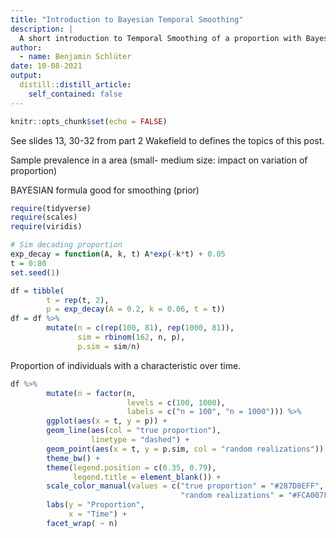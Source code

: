 ```yaml
---
title: "Introduction to Bayesian Temporal Smoothing"
description: |
  A short introduction to Temporal Smoothing of a proportion with Bayesian statistics. Code in R and STAN presented in the post.
author:
  - name: Benjamin Schlüter
date: 10-08-2021
output:
  distill::distill_article:
    self_contained: false
---
```



```r
knitr::opts_chunk$set(echo = FALSE)
```

See slides 13, 30-32 from part 2 Wakefield to defines the topics of this post.

Sample prevalence in a area (small- medium size: impact on variation of proportion)

BAYESIAN formula good for smoothing (prior)

```r
require(tidyverse)
require(scales)
require(viridis)
```



```r
# Sim decading proportion
exp_decay = function(A, k, t) A*exp(-k*t) + 0.05
t = 0:80
set.seed(1)

df = tibble(
        t = rep(t, 2),
        p = exp_decay(A = 0.2, k = 0.06, t = t)) 
df = df %>% 
        mutate(n = c(rep(100, 81), rep(1000, 81)),
               sim = rbinom(162, n, p),
               p.sim = sim/n)

```

Proportion of individuals with a characteristic over time.

```r
df %>% 
        mutate(n = factor(n,
                          levels = c(100, 1000),
                          labels = c("n = 100", "n = 1000"))) %>% 
        ggplot(aes(x = t, y = p)) +
        geom_line(aes(col = "true proportion"),
                  linetype = "dashed") +
        geom_point(aes(x = t, y = p.sim, col = "random realizations")) +
        theme_bw() +
        theme(legend.position = c(0.35, 0.79),
              legend.title = element_blank()) +
        scale_color_manual(values = c("true proportion" = "#287D8EFF",
                                      "random realizations" = "#FCA007FF")) +
        labs(y = "Proportion", 
             x = "Time") +
        facet_wrap( ~ n)
```

